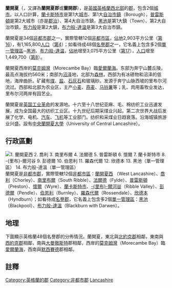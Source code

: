 {{NoteTA
| G1 = UK Places
| 2 = zh-cn:普雷斯顿;zh-hk:普林斯頓;zh-tw:普勒斯頓
| 3 = zh-cn:羅森代爾;zh-tw:克羅戴爾;zh-hk:羅森達爾
| 4 = zh-cn:欣德本;zh-tw:欣德伯恩
| 5 = zh-cn:默西賽德;zh-tw:馬其賽特
| 6 = zh-cn:里布;zh-tw:里布;
}}
{{Infobox England county
 | name = 蘭開夏<br /><small>Lancashire{{en}}</small>
 | image = [[File:Flag_of_Lancashire.png|200px]]<br />''Flag of Lancashire''
 | motto =
 | map ={{click
|image = Lanca.svg
|size = 200px
|link = 兰开夏郡#地理
|desc = top-left
}}
 | status =[[名譽郡|名譽郡]]<br />[[非都市郡|非都市郡]]
 | origin =
 | region = [[西北英格蘭|西北英格蘭]]
 | adminhq = [[普雷斯頓|普雷斯頓]]
 | iso = GB-LAN
 | ons = 30
 | nuts3 = UKD43
<!---
Area
--->
 | ceremonial_area_rank = 17
 | ceremonial_area= 3,075 km²
 | non_metropolitan_area_rank = 16
 | non_metropolitan_area = 2,903 km²
<!---
Population
--->
 | popestdate = {{English statistics year}}
 | ceremonial_pop_rank ={{English cerem counties|RNK=Lancashire}}
 | ceremonial_pop = {{English cerem counties|POP=Lancashire}}
 | non_metropolitan_pop_rank = {{English admin counties|RNK=Lancashire}}
 | non_metropolitan_pop = {{English admin counties|POP=Lancashire}}
<!---
Density
--->
 | ceremonial_density_rank = 第15
 | ceremonial_density = {{English cerem counties|DEN=Lancashire}}
 | non_metropolitan_density_rank = 第3
 | non_metropolitan_density= {{English admin counties|DEN=Lancashire}}
 | ethnicity = 93.4% [[白人|白人]]<br />5.3% [[南亞|南亞]]裔<br />1.3% 其他
 | council = [[File:arms-lancs.jpg|200px]]<br />Lancashire County Council<br />http://www.lancashire.gov.uk
 | exec = {{English county control|CTY=Lancashire}}
 | mps =
}}
'''蘭開夏'''（{{lang-en|Lancashire}}，又譯為'''蘭開夏郡'''或'''蘭開郡'''），是[[英國|英國]][[英格蘭|英格蘭]][[西北英格蘭|西北部]]的[[英格蘭的郡|郡]]，包含2個[[英國的城市地位|城市]]。以人口計算，[[蘭卡斯特市|蘭卡斯特市]]是第1大[[英國的城市地位|城市]]、第1大[[英國的自治市鎮|自治市鎮]]（Borough），[[普雷斯頓|普雷斯頓]]是第2大城市（亦是[[郡治|郡治]]）、第4大自治市鎮，[[黑池|黑池]]是第1大鎮（Town）、第2大自治市鎮，[[布力般|布力般]]是第2大鎮，[[布力般-達温|布力般-達温]]是第3大自治市鎮。

蘭開夏是34個[[非都市郡|非都市郡]]之一，實際管轄12個[[非都市區|非都市區]]，[[面積|佔地]]2,903平方公里（[[英格蘭的非都市郡列表_(以面積排列)|第16]]），有1,165,800[[人口|人口]]（[[英格蘭的非都市郡列表_(以人口排列)|第4]]）；如看待成48個[[名譽郡|名譽郡]]之一，它名義上包含多2個[[單一管理區|單一管理區]]─[[黑池|黑池]]、[[布力般-達温|布力般-達温]]，[[面積|佔地]]增至3,075平方公里（[[英格蘭的名譽郡列表_(以面積排列)|第17]]），[[人口|人口]]增至1,449,700（[[英格蘭的名譽郡列表_(以人口排列)|第8]]）。

蘭開夏西岸的[[莫克姆灣|莫克姆灣]]（Morecambe Bay）臨[[愛爾蘭海|愛爾蘭海]]。东部为奔宁山麓丘陵，最高点海拔约560米；南部为[[沼泽|沼泽]]地，北部为[[森林|森林]]，西部为有冰碛物和沼泽的低地，海岸曲折。矿藏有[[煤|煤]]、[[盐|盐]]、[[石灰石|石灰石]]和玻璃砂。发源于奔宁山脉西坡的里布尔河流过。西部和北部为农业区，主产[[小麦|小麦]]、[[燕麦|燕麦]]、[[马铃薯|马铃薯]]等；乳、肉用畜牧业发达，里布尔河两岸有园艺业。

蘭開夏是[[英国工业革命|英国工业革命]]的发源地。十六至十八世纪亚麻、毛、棉纺织工业迅速发展，成为全国最大的纺织工业区。十九世纪后期采煤业兴起。第二次世界大战后发展了化学、电机、[[汽车|汽车]]、[[飞机|飞机]]等工业部门。纺织和采煤业日趋衰落。沿海城镇旅游业兴盛。設有[[中央蘭開夏大學|中央蘭開夏大學]]（University of Central Lancashire）。

== 行政區劃 ==
[[File:Lancashire Ceremonial Numbered.png|thumb|left|
1. [[蘭開夏西|蘭開夏西]]<br />
2. [[喬利區|喬利]]<br />
3. [[南里布爾|南里布爾]]<br />
4. [[法爾德區|法爾德]]<br />
5. [[普雷斯頓|普雷斯頓]]<br />
6. [[懷爾|懷爾]]<br />
7. [[蘭卡斯特市|蘭卡斯特市]]<br />
8. [[里布爾河谷|-{里布}-爾河谷]]<br />
9. [[彭德爾|彭德爾]]<br />
10. [[伯恩利區|伯恩利]]<br />
11. [[羅森代爾|羅森代爾]]<br />
12. [[欣德本|欣德本]]<br />
13. [[黑池|黑池]]<small>（[[單一管理區|單一管理區]]）</small><br />
14. [[布力般-達溫|布力般-達溫]]<small>（[[單一管理區|單一管理區]]）</small>
]]
<!---修改譯名的用戶請注意：香港對歐洲各足球會的譯名，不能應用至所屬的地方上，奇怪為何不能，香港為何要跟大陸一樣，香港本來就自己之譯法嘛；以下譯名大多為中國大陸的標準譯名，或與台灣譯名有異，請在Template:NoteTA設置。--->
蘭開夏是[[非都市郡|非都市郡]]，實際管轄12個[[非都市區|非都市區]]：[[蘭開夏西|蘭開夏西]]<!---兰开夏郡西区--->（West Lancashire）、[[喬利區|喬利]]（Chorley）、[[南里布爾|南里布爾]]（South Ribble）、[[法爾德區|法爾德]]（Fylde）、[[普雷斯頓|普雷斯頓]]（Preston）、[[懷爾|懷爾]]（Wyre）、[[蘭卡斯特市|蘭卡斯特市]]、[[里布爾河谷|-{里布}-爾河谷]]（Ribble Valley）、[[彭德爾|彭德爾]]（Pendle）、[[伯恩利區|伯恩利]]（Burnley）、[[羅森代爾|羅森代爾]]（Rossendale）、[[欣德本|欣德本]]（Hyndburn）；如看待成[[名譽郡|名譽郡]]，它名義上包含多2個[[單一管理區|單一管理區]]：[[黑池|黑池]]（Blackpool）、[[布力般-達溫|布力般-達溫]]（Blackburn with Darwen）。

{{clear}}

== 地理 ==
下圖顯示英格蘭48個名譽郡的分佈情況。蘭開夏，東北與[[北約克郡|北約克郡]]相鄰，東南與[[西約克郡|西約克郡]]相鄰，南與[[大曼徹斯特|大曼徹斯特]]郡相鄰，西岸的[[莫克姆灣|莫克姆灣]]（Morecambe Bay）臨[[愛爾蘭海|愛爾蘭海]]，西南與[[默西賽德郡|默西賽德]]郡相鄰。

{{England map H}}
{{Lancashire map}}
{{England map F}}

== 註釋 ==
{{reflist}}

{{英国行政区划}}
{{England counties}}
{{Authority control}}
{{DEFAULTSORT:Lancashire}}
{{coord|53|45|28|N|2|42|13|W|region:GB_type:adm1st|display=title}}
[[Category:英格蘭的郡|Category:英格蘭的郡]]
[[Category:非都市郡|Category:非都市郡]]
[[Category:英國地域統計單位命名法二級統計區|Lancashire]]